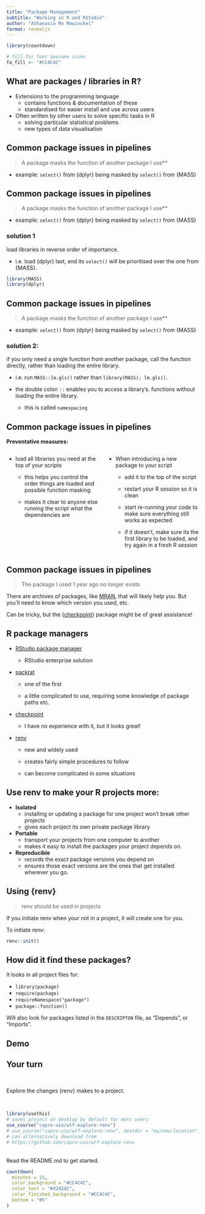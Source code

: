 ```yaml
---
title: "Package Management"
subtitle: "Working in R and RStudio"
author: "Athanasia Mo Mowinckel"
format: revealjs
---
```


```r
library(countdown)
```

```r
# fill for font awesome icons
fa_fill <- "#CC4C4C"
```

## What are packages / libraries in R?

-   Extensions to the programming language
    -   contains functions & documentation of these\
    -   standardised for easier install and use across users\
-   Often written by other users to solve specific tasks in R
    -   solving particular statistical problems
    -   new types of data visualisation

## Common package issues in pipelines

> A package masks the function of another package I use\*\*

-   example: `select()` from {dplyr} being masked by `select()` from {MASS}

## Common package issues in pipelines

> A package masks the function of another package I use\*\*

-   example: `select()` from {dplyr} being masked by `select()` from {MASS}

### solution 1

load libraries in reverse order of importance.

-   i.e. load {dplyr} last, and its `select()` will be prioritised over the one from {MASS}.

``` r
library(MASS)
library(dplyr)
```

## Common package issues in pipelines

> A package masks the function of another package I use\*\*

-   example: `select()` from {dplyr} being masked by `select()` from {MASS}

### solution 2:

if you only need a single function from another package, call the function directly, rather than loading the entire library.

-   i.e. run `MASS::lm.gls()` rather than `library(MASS); lm.gls()`.

-   the double colon `::` enables you to access a library's. functions without loading the entire library.

    -   this is called `namespacing`

## Common package issues in pipelines

**Preventative measures:**

::: columns
::: {.column width="50%"}
-   load all libraries you need at the top of your scripts

    -   this helps you control the order things are loaded and possible function masking

    -   makes it clear to anyone else running the script what the dependencies are
:::

::: {.column width="50%"}
-   When introducing a new package to your script

    -   add it to the top of the script

    -   restart your R session so it is clean

    -   start re-running your code to make sure everything still works as expected

    -   if it doesn't, make sure its the first library to be loaded, and try again in a fresh R session
:::
:::

## Common package issues in pipelines

> The package I used 1 year ago no longer exists

There are archives of packages, like [MRAN](https://mran.microsoft.com/), that will likely help you. But you'll need to know which version you used, etc.

Can be tricky, but the {[checkpoint](https://github.com/RevolutionAnalytics/checkpoint)} package might be of great assistance!

## R package managers

-   [RStudio package manager](https://www.rstudio.com/products/package-manager/)

    -   RStudio enterprise solution

-   [packrat](https://rstudio.github.io/packrat/walkthrough.html)

    -   one of the first

    -   a little complicated to use, requiring some knowledge of package paths etc.

-   [checkpoint](https://github.com/RevolutionAnalytics/checkpoint)

    -   I have no experience with it, but it looks great!

-   [renv](https://rstudio.github.io/renv/articles/renv.html)

    -   new and widely used

    -   creates fairly simple procedures to follow

    -   can become complicated in some situations

## Use renv to make your R projects more:

-   **Isolated**
    -   installing or updating a package for one project won't break other projects
    -   gives each project its own private package library
-   **Portable**
    -   transport your projects from one computer to another
    -   makes it easy to install the packages your project depends on.
-   **Reproducible**
    -   records the exact package versions you depend on
    -   ensures those exact versions are the ones that get installed wherever you go.

## Using {renv}

> renv should be used in projects

If you initiate renv when your not in a project, it will create one for you.

To initiate renv:

``` r
renv::init()
```

## How did it find these packages?

It looks in all project files for:

-   `library(package)`
-   `require(package)`
-   `requireNamespace("package")`
-   `package::function()`

Will also look for packages listed in the `DESCRIPTON` file, as "Depends", or "Imports".

## Demo

## Your turn

<br>

Explore the changes {renv} makes to a project.

<br>

```r
library(usethis)
# saves project on desktop by default for most users
use_course("capro-uio/wtf-explore-renv")
# use_course("capro-uio/wtf-explore-renv", destdir = "my/new/location")
# can alternatively download from 
# https://github.com/capro-uio/wtf-explore-renv

```

<br> Read the README.md to get started.

```r
countdown(
  minutes = 15,
  color_background = "#CC4C4C",
  color_text = "#d2d2d2",
  color_finished_background = "#CC4C4C",
  bottom = "0%"
)
```
